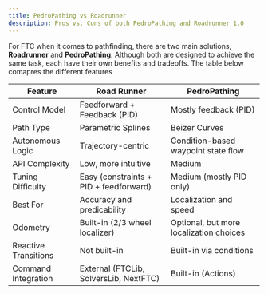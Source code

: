 ```yaml
---
title: PedroPathing vs Roadrunner
description: Pros vs. Cons of both PedroPathing and Roadrunner 1.0
---
```


For FTC when it comes to pathfinding, there are two main solutions, **Roadrunner** and **PedroPathing**.
Although both are designed to achieve the same task, each have their own benefits and tradeoffs. The table
below comapres the different features

| Feature | **Road Runner** | **PedroPathing** |
|---------|------------------|------------------|
| Control Model | Feedforward + Feedback (PID) | Mostly feedback (PID) |
| Path Type | Parametric Splines | Beizer Curves |
| Autonomous Logic | Trajectory-centric | Condition-based waypoint state flow |
| API Complexity | Low, more intuitive | Medium |
| Tuning Difficulty | Easy (constraints + PID + feedforward) | Medium (mostly PID only) |
| Best For | Accuracy and predicability | Localization and speed |
| Odometry | Built-in (2/3 wheel localizer) | Optional, but more localization choices |
| Reactive Transitions | Not built-in | Built-in via conditions |
| Command Integration | External (FTCLib, SolversLib, NextFTC) | Built-in (Actions) |
